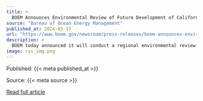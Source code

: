 ```yaml
---
title: >
  BOEM Announces Environmental Review of Future Development of California Offshore Wind Leases
source: "Bureau of Ocean Energy Management"
published_at: 2024-03-17
url: "https://www.boem.gov/newsroom/press-releases/boem-announces-environmental-review-future-development-california-offshore"
description: >
  BOEM today announced it will conduct a regional environmental review of potential development activities on the five offshore wind lease areas off California’s central and north coasts
image: rss_img.png
---
```



  Published: {{< meta published_at >}}
  

  Source: {{< meta source >}}
  

  [Read full article]({{< meta url >}}){target='blank'}
  

